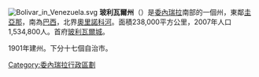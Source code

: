[[File:Bolivar_in_Venezuela.svg|right]]
'''玻利瓦爾州'''（{{lang-es|Estado Bolívar}}）是[[委內瑞拉|委內瑞拉]]南部的一個州，東鄰[[圭亞那|圭亞那]]，南為[[巴西|巴西]]，北界[[奧里諾科河|奧里諾科河]]。面積238,000平方公里，2007年人口1,534,800人。首府[[玻利瓦爾城|玻利瓦爾城]]。

1901年建州。下分十七個自治市。
{{委內瑞拉行政區劃}}
{{DEFAULTSORT:Bolivar}}
{{Venezuela-geo-stub}}
[[Category:委內瑞拉行政區劃|Category:委內瑞拉行政區劃]]